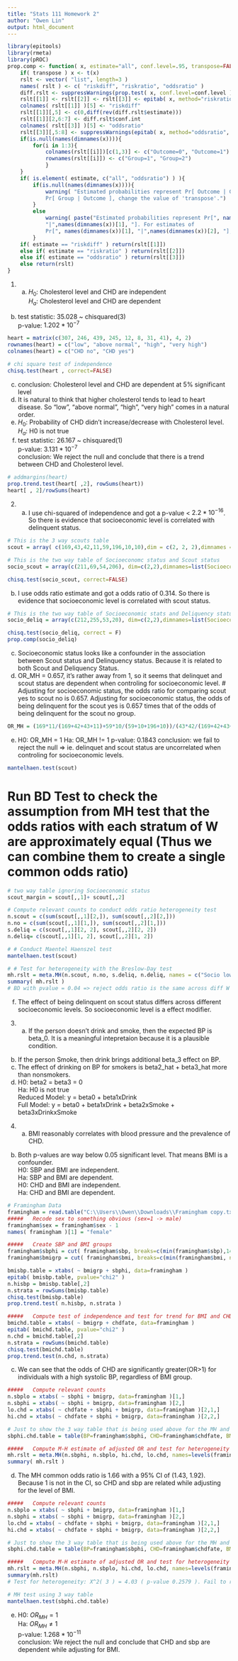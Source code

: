 ---
title: "Stats 111 Homework 2"
author: "Owen Lin"
output: html_document
---

```{r, echo = FALSE}
library(epitools)
library(rmeta)
library(pROC)
prop.comp <- function( x, estimate="all", conf.level=.95, transpose=FALSE ){
	if( transpose ) x <- t(x)
	rslt <- vector( "list", length=3 )
	names( rslt ) <- c( "riskdiff", "riskratio", "oddsratio" )
	diff.rslt <- suppressWarnings(prop.test( x, conf.level=conf.level ))
	rslt[[1]] <- rslt[[2]] <- rslt[[3]] <- epitab( x, method="riskratio", pvalue="chi2", conf.level=conf.level )$tab
	colnames( rslt[[1]] )[5] <- "riskdiff"
	rslt[[1]][,5] <- c(0,diff(rev(diff.rslt$estimate)))
	rslt[[1]][2,6:7] <- diff.rslt$conf.int
	colnames( rslt[[3]] )[5] <- "oddsratio"
	rslt[[3]][,5:8] <- suppressWarnings(epitab( x, method="oddsratio", pvalue="chi2", conf.level=conf.level )$tab[,5:8])
	if(is.null(names(dimnames(x)))){
		for(i in 1:3){
			colnames(rslt[[i]])[c(1,3)] <- c("Outcome=0", "Outcome=1")
			rownames(rslt[[i]]) <- c("Group=1", "Group=2")
			}
	}
	if( is.element( estimate, c("all", "oddsratio") ) ){ 
		if(is.null(names(dimnames(x)))){
			warning( "Estimated probabilities represent Pr[ Outcome | Group ]. For estimates of 
			Pr[ Group | Outcome ], change the value of 'transpose'.")
		}
		else
			warning( paste("Estimated probabilities represent Pr[", names(dimnames(x))[2], 
			"|",names(dimnames(x))[1], "]. For estimates of 
			Pr[", names(dimnames(x))[1], "|",names(dimnames(x))[2], "], change the value of 'transpose'.") )
		}
	if( estimate == "riskdiff" ) return(rslt[[1]])
	else if( estimate == "riskratio" ) return(rslt[[2]])
	else if( estimate == "oddsratio" ) return(rslt[[3]])
	else return(rslt)
}
```

1. a. $H_0:$ Cholesterol level and CHD are independent <br>
    $H_a:$ Cholesterol level and CHD are dependent
b. test statistic: 35.028 ~ chisquared(3) <br>
    p-value: $1.202*10^{-7}$
```{r, results = 'hold'}
heart = matrix(c(307, 246, 439, 245, 12, 8, 31, 41), 4, 2)
rownames(heart) = c("low", "above normal", "high", "very high")
colnames(heart) = c("CHD no", "CHD yes")

# chi square test of independence
chisq.test(heart , correct=FALSE)
```

c. conclusion: Cholesterol level and CHD are dependent at 5% significant level
d. It is natural to think that higher cholesterol tends to lead to heart disease. So "low", "above normal", "high", "very high" comes in a natural order.
e. $H_0:$ Probability of CHD didn't increase/decrease with Cholesterol level. <br>
    $H_a:$ H0 is not true
f. test statistic: 26.167 ~ chisquared(1)<br>
    p-value: $3.131*10^{-7}$<br>
    conclusion: We reject the null and conclude that there is a trend between CHD and Cholesterol level.
```{r}
# addmargins(heart)
prop.trend.test(heart[ ,2], rowSums(heart))
heart[ , 2]/rowSums(heart)
```

2. a. I use chi-squared of independence and got a p-value < $2.2*10^{-16}$. So there is evidence that socioeconomic level is correlated with delinquent status.
```{r, results = 'hold'}
# This is the 3 way scouts table
scout = array( c(169,43,42,11,59,196,10,10),dim = c(2, 2, 2),dimnames = list( Scout = c("No","Yes"),Verdict = c("Delinquet No", "Delinquet Yes"),Socioeconomic = c("Lomessw","High")))

# This is the two way table of Socioeconomc status and Scout status
socio_scout = array(c(211,69,54,206), dim=c(2,2),dimnames=list(Socioeconomic=c("Low","High"), Scout=c("No","Yes")))

chisq.test(socio_scout, correct=FALSE)
```

b. I use odds ratio estimate and got a odds ratio of 0.314. So there is evidence that socioeconomic level is correlated with scout status.
```{r}
# This is the two way table of Socioeconomic stats and Deliquency status
socio_deliq = array(c(212,255,53,20), dim=c(2,2),dimnames=list(Socioeconomic=c("Low","High"), Deliquent=c("No","Yes")))

chisq.test(socio_deliq, correct = F)
prop.comp(socio_deliq)
```

c. Socioeconomic status looks like a confounder in the association between Scout status and Delinquency status. Because it is related to both Scout and Deliquency Status.
d. OR_MH = 0.657, it's rather away from 1, so it seems that delinquet and scout status are dependent when controling for socioeconomic level.
# Adjusting for socioeconomic status, the odds ratio for comparing scout yes to scout no is 0.657. Adjusting for socioeconomic status, the odds of being delinquent for the scout yes is 0.657 times that of the odds of being delinquent for the scout no group.
```{r}
OR_MH = (169*11/(169+42+43+11)+59*10/(59+10+196+10))/(43*42/(169+42+43+11)+196*10/(59+10+196+10)) 
```
e. H0: OR_MH = 1
    Ha: OR_MH != 1
    p-value: 0.1843
    conclusion: we fail to reject the null => ie. delinquet and scout status are uncorrelated when controling for socioeconomic levels.
```{r}
mantelhaen.test(scout)
```
# Run BD Test to check the assumption from MH test that the odds ratios with each stratum of W are approximately equal (Thus we can combine them to create a single common odds ratio)
```{r}
# two way table ignoring Socioeconomic status
scout_margin = scout[,,1]+ scout[,,2]

# Compute relevant counts to conduct odds ratio heterogeneity test
n.scout = c(sum(scout[,,1][2,]), sum(scout[,,2][2,]))
n.no = c(sum(scout[,,1][1,]), sum(scout[,,2][1,]))
s.deliq = c(scout[,,1][2, 2], scout[,,2][2, 2])
n.deliq= c(scout[,,1][1, 2], scout[,,2][1, 2])

# # Conduct Maentel Haenszel test
mantelhaen.test(scout)

# # Test for heterogeneity with the Breslow-Day test
mh.rslt = meta.MH(n.scout, n.no, s.deliq, n.deliq, names = c("Socio low", "Socio High"))
summary( mh.rslt )
# BD with pvalue = 0.04 => reject odds ratio is the same across diff W => shouldn't do MH test
```

f. The effect of being delinquent on scout status differs across different socioeconomic levels. So socioeconomic level is a effect modifier.

3. a. If the person doesn't drink and smoke, then the expected BP is beta_0. It is a meaningful intepretaion because it is a plausible condition.
b. If the person Smoke, then drink brings additional beta_3 effect on BP.
c. The effect of drinking on BP for smokers is beta2_hat + beta3_hat more than nonsmokers.
d. H0: beta2 = beta3 = 0 <br>
    Ha: H0 is not true <br>
    Reduced Model: y = beta0 + beta1xDrink <br>
    Full Model: y = beta0 + beta1xDrink + beta2xSmoke + beta3xDrinkxSmoke

4. a. BMI reasonably correlates with blood pressure and the prevalence of CHD.
b. Both p-values are way below 0.05 significant level. That means BMI is a confounder. <br>
H0: SBP and BMI are independent. <br>
Ha: SBP and BMI are dependent. <br>
H0: CHD and BMI are independent. <br>
Ha: CHD and BMI are dependent.
```{r, results = "hold"}
# Framingham Data
framingham = read.table("C:\\Users\\Owen\\Downloads\\Framingham copy.txt")
#####	Recode sex to something obvious (sex=1 -> male)
framingham$sex = framingham$sex - 1
names( framingham )[1] = "female"

#####	Create SBP and BMI groups
framingham$sbphi = cut( framingham$sbp, breaks=c(min(framingham$sbp),146, max(framingham$sbp)), include.lowest=TRUE )
framingham$bmigrp = cut( framingham$bmi, breaks=c(min(framingham$bmi, na.rm=TRUE),20, 25, 30, max(framingham$bmi, na.rm=TRUE)), include.lowest=TRUE, right=FALSE )

bmisbp.table = xtabs( ~ bmigrp + sbphi, data=framingham )
epitab( bmisbp.table, pvalue="chi2" )
n.hisbp = bmisbp.table[,2]
n.strata = rowSums(bmisbp.table) 
chisq.test(bmisbp.table)
prop.trend.test( n.hisbp, n.strata )

#####	Compute test of independence and test for trend for BMI and CHD
bmichd.table = xtabs( ~ bmigrp + chdfate, data=framingham )
epitab( bmichd.table, pvalue="chi2" )
n.chd = bmichd.table[,2]
n.strata = rowSums(bmichd.table)
chisq.test(bmichd.table)
prop.trend.test(n.chd, n.strata)
```

c. We can see that the odds of CHD are significantly greater(OR>1) for individuals with a high systolic BP, regardless of BMI group.
```{r}
#####	Compute relevant counts
n.sbplo = xtabs( ~ sbphi + bmigrp, data=framingham )[1,]
n.sbphi = xtabs( ~ sbphi + bmigrp, data=framingham )[2,]
lo.chd = xtabs( ~ chdfate + sbphi + bmigrp, data=framingham )[2,1,]
hi.chd = xtabs( ~ chdfate + sbphi + bmigrp, data=framingham )[2,2,]

# Just to show the 3 way table that is being used above for the MH and BD tests
sbphi.chd.table = table(BP=framingham$sbphi, CHD=framingham$chdfate, BMI=framingham$bmigrp)

#####	Compute M-H estimate of adjusted OR and test for heterogeneity
mh.rslt = meta.MH(n.sbphi, n.sbplo, hi.chd, lo.chd, names=levels(framingham$bmigrp))
summary( mh.rslt )
```

d. The MH common odds ratio is 1.66 with a 95% CI of (1.43, 1.92). Because 1 is not in the CI, so CHD and sbp are related while adjusting for the level of BMI.
```{r}
#####	Compute relevant counts
n.sbplo = xtabs( ~ sbphi + bmigrp, data=framingham )[1,]
n.sbphi = xtabs( ~ sbphi + bmigrp, data=framingham )[2,]
lo.chd = xtabs( ~ chdfate + sbphi + bmigrp, data=framingham )[2,1,]
hi.chd = xtabs( ~ chdfate + sbphi + bmigrp, data=framingham )[2,2,]

# Just to show the 3 way table that is being used above for the MH and BD tests
sbphi.chd.table = table(BP=framingham$sbphi, CHD=framingham$chdfate, BMI=framingham$bmigrp)

#####	Compute M-H estimate of adjusted OR and test for heterogeneity
mh.rslt = meta.MH(n.sbphi, n.sbplo, hi.chd, lo.chd, names=levels(framingham$bmigrp))
summary(mh.rslt)
# Test for heterogeneity: X^2( 3 ) = 4.03 ( p-value 0.2579 ). Fail to reject null => OR are the same across W.

# MH test using 3 way table
mantelhaen.test(sbphi.chd.table)
```

e.  H0: $OR_{MH} = 1$ <br>
    Ha: $OR_{MH} \neq 1$ <br>
    p-value: $1.268*10^{-11}$ <br>
    conclusion: We reject the null and conclude that CHD and sbp are dependent while adjusting for BMI.